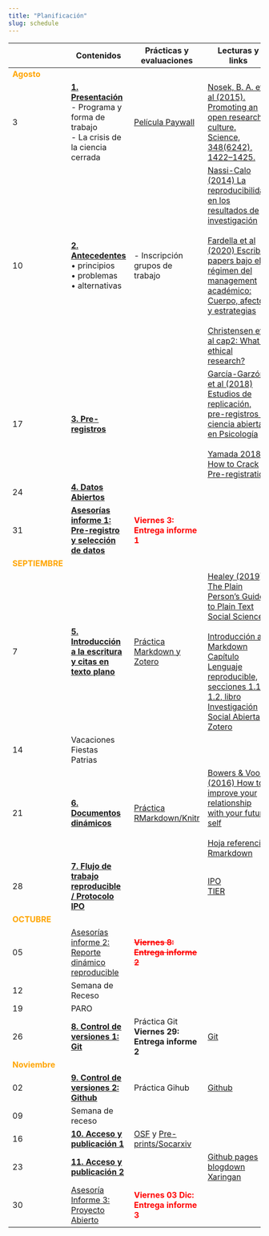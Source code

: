 ```yaml
---
title: "Planificación"
slug: schedule
---
```



|      |  <i class="fas fa-chalkboard-teacher"></i>  Contenidos     |  <i class="fas fa-user-edit"></i>  Prácticas y evaluaciones | <i class="fas fa-book-reader"></i> Lecturas y links
- |-----------|-----------|----------
<font color="orange"> **Agosto** </font> |   |   |
3 | [**1. Presentación**](/class/01-class) <br> - Programa y forma  de trabajo <br/> - La crisis de la ciencia cerrada  | [Película Paywall](https://amara.org/en/videos/nTk5qVME6PP7/es/2350702/)  |  [Nosek, B. A. et al (2015). Promoting an open research culture. Science, 348(6242), 1422–1425.](https://doi.org/10.1126/science.aab2374)
10  | [**2. Antecedentes**](/class/02-class) <br> • principios <br> • problemas <br> • alternativas  | - Inscripción grupos de trabajo  |  [Nassi-Calo (2014) La reproducibilidad en los resultados de investigación](http://blog.scielo.org/es/2014/02/27/la-reproducibilidad-en-los-resultados-de-investigacion-la-punta-del-iceberg/) <br> <br> [Fardella et al (2020) Escribir papers bajo el régimen del management académico: Cuerpo, afectos y estrategias](/docs/fardella2020escribirpapers.pdf) <br><br> [Christensen et al cap2: What is ethical research?](/docs/CAP2 Christensen et al (2019) Transparent and Reproducible Social Science Research.pdf)
17  | [**3. Pre-registros**]()  |    |  [García-Garzón et al (2018) Estudios de replicación, pre-registros y ciencia abierta en Psicología](/docs/ciencia_abierta_psicologia.pdf) <br><br> [Yamada 2018 How to Crack Pre-registration](https://www.frontiersin.org/articles/10.3389/fpsyg.2018.01831/full)
24  | [**4. Datos Abiertos**]()  |   |
31  | [**Asesorías informe 1: Pre-registro y selección de datos**](/programa/#entrega-1-20-pre-registro-y-descripción-de-datos)  | <font color="red"> **Viernes 3: Entrega informe 1** </font>   |
<font color="orange"> **SEPTIEMBRE** </font> |   |   |
7  | [**5. Introducción a la escritura y citas en texto plano**](/class/05-class)   | [Práctica Markdown y Zotero](/assignment/02-code)  | [Healey (2019) The Plain Person’s Guide to Plain Text Social Science](https://plain-text.co/) <br> <br>[Introducción a Markdown](http://rusersgroup.com/blog/rmarkdown) <br> [Capítulo Lenguaje reproducible, secciones 1.1 y 1.2, libro Investigación Social Abierta](https://juancarloscastillo.github.io/in-socabi/lenguaje-reproducible.html) <br> [Zotero](https://www.zotero.org/)
14 | Vacaciones Fiestas Patrias
21 | [**6. Documentos dinámicos**](/slides/06-rmarkdown/06_rmarkdown.html)  | [Práctica RMarkdown/Knitr]()  | [Bowers & Voors (2016) How to improve your relationship with your future self](https://scielo.conicyt.cl/pdf/revcipol/v36n3/art11.pdf)<br><br> [Hoja referencia Rmarkdown](https://rstudio.com/wp-content/uploads/2015/03/rmarkdown-spanish.pdf)
28 | [**7. Flujo de trabajo reproducible / Protocolo IPO**](/class/07-class)  |   | [IPO](https://juancarloscastillo.github.io/ipo/) <br> [TIER](https://www.projecttier.org/)
<font color="orange"> **OCTUBRE** </font> |   |   |
05  | [Asesorías informe 2: Reporte dinámico reproducible](/programa/#entrega-2-30-reporte-dinámico-reproduciblee)  | <font color="red"> ~~**Viernes 8: Entrega informe 2**~~ </font>   |
12 | Semana de Receso ||
19 | PARO  |   |   |
26 | [**8. Control de versiones 1: Git**](/class/08-class)   | Práctica Git <br> **Viernes 29: Entrega informe 2**    | [Git](https://git-scm.com/)
<font color="orange"> **Noviembre** </font> |   |   |
02 | [**9. Control de versiones 2: Github**](/class/09-class)  | Práctica Gihub  <br>  |[Github](https://github.com/)
09  | Semana de receso  |   |
16 | [**10. Acceso y publicación 1**](/class/10-class)  | [OSF](https://osf.io/) y [Pre-prints/Socarxiv](https://socopen.org/)  |  |
23 | [**11. Acceso y publicación 2**](/class/11-class)  |   | [Github pages](https://pages.github.com/) <br> [blogdown](https://bookdown.org/yihui/blogdown/) <br> [Xaringan](https://slides.yihui.org/xaringan/#1)
30 | [Asesoría Informe 3: Proyecto Abierto](/programa/#entrega-3-50-proyecto-abierto) | <font color="red"> **Viernes 03 Dic: Entrega informe 3** </font>

